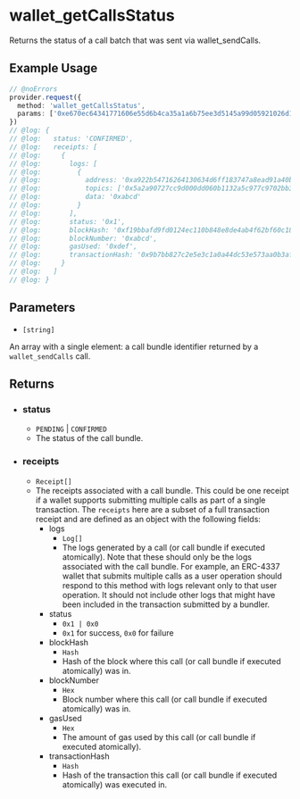 # wallet_getCallsStatus

Returns the status of a call batch that was sent via wallet_sendCalls.

## Example Usage

```ts twoslash
// @noErrors
provider.request({
  method: 'wallet_getCallsStatus',
  params: ['0xe670ec64341771606e55d6b4ca35a1a6b75ee3d5145a99d05921026d1527331']
})
// @log: {
// @log:   status: 'CONFIRMED',
// @log:   receipts: [
// @log:     {
// @log:       logs: [
// @log:         {
// @log:           address: '0xa922b54716264130634d6ff183747a8ead91a40b',
// @log:           topics: ['0x5a2a90727cc9d000dd060b1132a5c977c9702bb3a52afe360c9c22f0e9451a68'],
// @log:           data: '0xabcd'
// @log:         }
// @log:       ],
// @log:       status: '0x1',
// @log:       blockHash: '0xf19bbafd9fd0124ec110b848e8de4ab4f62bf60c189524e54213285e7f540d4a',
// @log:       blockNumber: '0xabcd',
// @log:       gasUsed: '0xdef',
// @log:       transactionHash: '0x9b7bb827c2e5e3c1a0a44dc53e573aa0b3af3bd1f9f5ed03071b100bb039eaff'
// @log:     }
// @log:   ]
// @log: }
```

## Parameters

* `[string]` 

An array with a single element: a call bundle identifier returned by a `wallet_sendCalls` call.

## Returns

* ### status
  * `PENDING` | `CONFIRMED`
  * The status of the call bundle.

* ### receipts
  * `Receipt[]`
  * The receipts associated with a call bundle. This could be one receipt if a wallet supports submitting multiple calls as part of a single transaction. The `receipts` here are a subset of a full transaction receipt and are defined as an object with the following fields:
    * logs
      * `Log[]`
      * The logs generated by a call (or call bundle if executed atomically). Note that these should only be the logs associated with the call bundle. For example, an ERC-4337 wallet that submits multiple calls as a user operation should respond to this method with logs relevant only to that user operation. It should not include other logs that might have been included in the transaction submitted by a bundler.
    * status
      * `0x1 | 0x0`
      * `0x1` for success, `0x0` for failure
    * blockHash
      * `Hash`
      * Hash of the block where this call (or call bundle if executed atomically) was in.
    * blockNumber
      * `Hex`
      * Block number where this call (or call bundle if executed atomically) was in.
    * gasUsed
      * `Hex`
      * The amount of gas used by this call (or call bundle if executed atomically).
    * transactionHash
      * `Hash`
      * Hash of the transaction this call (or call bundle if executed atomically) was executed in.